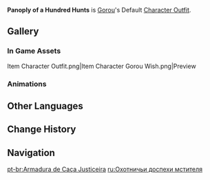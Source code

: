 {{Outfit Infobox
|id           = 205500
|image        = <gallery>
Character Gorou Full Wish.png|Wish
Character Gorou Game.png|In Game
</gallery>
|character    = Gorou
|type         = Default
|description  = Gorou's outfit. This light armor is designed to allow the marksman-general Gorou to handle his bow with ease. The armoring at the shoulder and elbow is also designed with this in mind.
|obtain       = Unlocked upon obtaining character
}}
'''Panoply of a Hundred Hunts''' is [[Gorou]]'s Default [[Character Outfit]].

==Gallery==
===In Game Assets===
<gallery hideaddbutton="true" captionalign="center">
Item Character Outfit.png|Item
Character Gorou Wish.png|Preview
</gallery>

===Animations===
{{Preview
|size=180px
|file1=Idle Gorou 1
|file2=Idle Gorou 2
|file3=Talent Menu Gorou
|file4=Weapon Menu Gorou
}}

==Other Languages==
{{Other Languages
|en      = Panoply of a Hundred Hunts
|zhs     = 百狩之义铠
|zhs_rm  = Bǎishòu zhī Yìkǎi
|zht     = 百狩之義鎧
|zht_rm  = Bǎishòu zhī Yìkǎi
|zh_tl   = 
|ja      = 百狩の鎧
|ja_rm   = Hyakukari no Yoroi{{Assumed}}
|ja_tl   = Armor of One Hundred Hunts
|ko      = {{tt|백수|百狩}}의 갑옷
|ko_rm   = Baeksu-ui Gap'ot
|ko_tl   = Armor of All Animals
|es      = Armadura de caza justiciera
|es_tl   = Armor of Righteous Hunting
|fr      = Panoplie des cent chasses
|fr_tl   = Panoply of the Hundred Hunts
|ru      = Охотничьи доспехи мстителя
|ru_tl   = Avenger's Hunting Panoply
|th      = เกราะแห่งนักล่า
|th_rm   = Kro haeng nak la
|th_tl   = Armor of an Expert Hunter
|vi      = Xạ Thần Giáp
|vi_tl   = Sharpshooter's Armor
|de      = Rüstung von hundert Jagden
|de_tl   = Armor from Hundred Hunts
|id      = Panoply of a Hundred Hunts
|pt      = Armadura de Caça Justiceira
|pt_tl   = Armor of Just Hunting
}}

==Change History==
{{Change History|2.3}}

==Navigation==
{{Dressing Room Navbox|type=outfit}}

[[pt-br:Armadura de Caça Justiceira]]
[[ru:Охотничьи доспехи мстителя]]